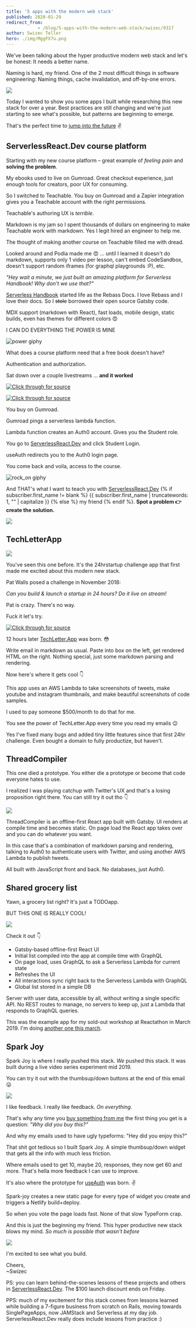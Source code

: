 ```yaml
---
title: '5 apps with the modern web stack'
published: 2020-01-29
redirect_from: 
            - /blog/5-apps-with-the-modern-web-stack/swizec/9317
author: Swizec Teller
hero: ./img/MggFX7u.png
---
```

We've been talking about the hyper productive modern web stack and let's be honest: It needs a better name.





Naming is hard, my friend. One of the 2 most difficult things in software engineering: Naming things, cache invalidation, and off-by-one errors.



![](./img/MggFX7u.png)



Today I wanted to show you some apps I built while researching this new stack for over a year. Best practices are still changing and we're just starting to see what's possible, but patterns are beginning to emerge.



That's the perfect time to [jump into the future](https://serverlessreact.dev) ✌️



## ServerlessReact.Dev course platform



Starting with my new course platform – great example of _feeling pain_ and **solving the problem**.



My ebooks used to live on Gumroad. Great checkout experience, just enough tools for creators, poor UX for consuming.



So I switched to Teachable. You buy on Gumroad and a Zapier integration gives you a Teachable account with the right permissions.



Teachable's authoring UX is _terrible_.



Markdown is my jam so I spent thousands of dollars on engineering to make Teachable work with markdown. Yes I legit hired an engineer to help me.



The thought of making another course on Teachable filled me with dread.



Looked around and Podia made me 😍 ... until I learned it doesn't do markdown, supports only 1 video per lesson, can't embed CodeSandbox, doesn't support random iframes (for graphql playgrounds :P), etc.



_"Hey wait a minute, we just built an amazing platform for Serverless Handbook! Why don't we use that?"_



[Serverless Handbook](https://serverlesshandbook.dev) started life as the Rebass Docs. I love Rebass and I love their docs. So I ~~stole~~ borrowed their open source Gatsby code.



MDX support (markdown with React), fast loads, mobile design, static builds, even has themes for different colors 😍



I CAN DO EVERYTHING THE POWER IS MINE



![power giphy](./img/media-3o84sq21TxDH6PyYms-giphy.gif)



What does a course platform need that a free book doesn't have?



Authentication and authorization.



Sat down over a couple livestreams ... **and it worked**



[![Click through for source](./img/techletter.app-screenshot-1580316667326.png)](https://www.youtube.com/watch?v=-b14ww6GXNY)



[![Click through for source](./img/techletter.app-screenshot-1580316666651.png)](https://www.youtube.com/watch?v=lwaHKXItp2k)



You buy on Gumroad.



Gumroad pings a serverless lambda function.



Lambda function creates an Auth0 account. Gives you the Student role.



You go to [ServerlessReact.Dev](https://serverlessreact.dev) and click Student Login.



useAuth redirects you to the Auth0 login page.



You come back and voila, access to the course.



![rock_on giphy](./img/media-u0v3z2iQLxyHC-giphy.gif)



And THAT's what I want to teach you with [ServerlessReact.Dev](https://serverlessreact.dev) {% if subscriber.first_name != blank %} {{ subscriber.first_name | truncatewords: 1, "" | capitalize }} {% else %} my friend {% endif %}. **Spot a problem 👉 create the solution.**



[![](./img/H43WagD.png)](https://twitter.com/Swizec/status/1222387776970117120)



## TechLetterApp



[![](./img/InwptHv.png)](https://techletter.app/)



You've seen this one before. It's the 24hrstartup challenge app that first made me excited about this modern new stack.



Pat Walls posed a challenge in November 2018:



_Can you build & launch a startup in 24 hours? Do it live on stream!_



Pat is crazy. There's no way.



Fuck it let's try.



[![Click through for source](./img/techletter.app-screenshot-1580316667107.png)](https://www.youtube.com/watch?v=sqlC1zNYG4M)



12 hours later [TechLetter.App](https://techletter.app) was born. 😳



Write email in markdown as usual. Paste into box on the left, get rendered HTML on the right. Nothing special, just some markdown parsing and rendering.



Now here's where it gets cool 👇



This app uses an AWS Lambda to take screenshots of tweets, make youtube and instagram thumbnails, and make beautiful screenshots of code samples.



I used to pay someone $500/month to do that for me.



You see the power of TechLetter.App every time you read my emails 😉



Yes I've fixed many bugs and added tiny little features since that first 24hr challenge. Even bought a domain to fully productize, but haven't.



## ThreadCompiler



This one died a prototype. You either die a prototype or become that code everyone hates to use.



I realized I was playing catchup with Twitter's UX and that's a losing proposition right there. You can still try it out tho 👇



[![](./img/mrG7OQq.gif)](https://threadcompiler.com/)



ThreadCompiler is an offline-first React app built with Gatsby. UI renders at compile time and becomes static. On page load the React app takes over and you can do whatever you want.



In this case that's a combination of markdown parsing and rendering, talking to Auth0 to authenticate users with Twitter, and using another AWS Lambda to publish tweets.



All built with JavaScript front and back. No databases, just Auth0.



## Shared grocery list



Yawn, a grocery list right? It's just a TODOapp.



BUT THIS ONE IS REALLY COOL!



[![](./img/zrt3fMG.gif)](https://shared-grocery-list.swizec.now.sh/)



Check it out 👇



- Gatsby-based offline-first React UI
- Initial list compiled into the app at compile time with GraphQL
- On page load, uses GraphQL to ask a Serverless Lambda for current state
- Refreshes the UI
- All interactions sync right back to the Serverless Lambda with GraphQL
- Global list stored in a simple DB



Server with user data, accessible by all, without writing a single specific API. No REST routes to manage, no servers to keep up, just a Lambda that responds to GraphQL queries.



This was the example app for my sold-out workshop at Reactathon in March 2019. I'm doing [another one this march](https://ti.to/real-world-react/modern-app-with-react-workshop-2020).



## Spark Joy



Spark Joy is where I really pushed this stack. _We_ pushed this stack. It was built during a live video series experiment mid 2019.



You can try it out with the thumbsup/down buttons at the end of this email 😛



[![](./img/static-widget-demo-c004d017db2b0abcc74ff30eb5c06342.gif)](https://spark-joy.netlify.com/)



I like feedback. I really like feedback. _On everything_.



That's why any time you [buy something from me](https://serverlessreact.dev/) the first thing you get is a question: _"Why did you buy this?"_



And why my emails used to have ugly typeforms: "Hey did you enjoy this?"



That shit got tedious so I built Spark Joy. A simple thumbsup/down widget that gets all the info with much less friction.



Where emails used to get 10, maybe 20, responses, they now get 60 and more. That's hella more feedback I can use to improve.



It's also where the prototype for [useAuth](https://github.com/Swizec/useAuth) was born. ✌️



Spark-joy creates a new static page for every type of widget you create and triggers a Netlify build+deploy.



So when you vote the page loads fast. None of that slow TypeForm crap.



And this is just the beginning my friend. This hyper productive new stack blows my mind. _So much is possible that wasn't before_



![](./img/media-xT0xeJpnrWC4XWblEk-giphy.gif)



I'm excited to see what you build.



Cheers,  
~Swizec



PS: you can learn behind-the-scenes lessons of these projects and others in [ServerlessReact.Dev](https://serverlessreact.dev). The $100 launch discount ends on Friday.



PPS: much of my excitement for this stack comes from lessons learned while building a 7-figure business from scratch on Rails, moving towards SinglePageApps, now JAMStack and Serverless at my day job. ServerlessReact.Dev really does include lessons from practice :)